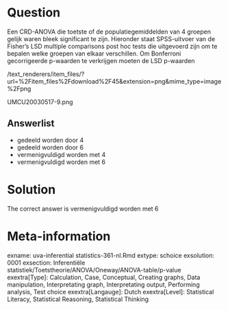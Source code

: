 Question
========

Een CRD-ANOVA die toetste of de populatiegemiddelden van 4 groepen gelijk waren bleek significant te zijn. Hieronder staat SPSS-uitvoer van de Fisher's LSD multiple comparisons post hoc tests die uitgevoerd zijn om te bepalen welke groepen van elkaar verschillen. Om Bonferroni gecorrigeerde p-waarden te verkrijgen moeten de LSD p-waarden 

 /text_renderers/item_files/?url=%2Fitem_files%2Fdownload%2F45&extension=png&mime_type=image%2Fpng 

 UMCU20030517-9.png 

Answerlist
----------
* gedeeld worden door 4
* gedeeld worden door 6
* vermenigvuldigd worden met 4
* vermenigvuldigd worden met 6

Solution
========

The correct answer is  vermenigvuldigd worden met 6 

Meta-information
================
exname: uva-inferential statistics-361-nl.Rmd 
extype: schoice 
exsolution: 0001 
exsection: Inferentiële statistiek/Toetstheorie/ANOVA/Oneway/ANOVA-table/p-value
exextra[Type]: Calculation, Case, Conceptual, Creating graphs, Data manipulation, Interpretating graph, Interpretating output, Performing analysis, Test choice 
exextra[Langauge]: Dutch 
exextra[Level]: Statistical Literacy, Statistical Reasoning, Statistical Thinking 

